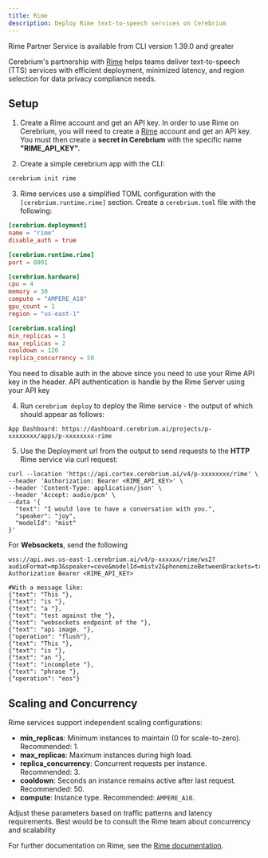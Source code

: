 ```yaml
---
title: Rime
description: Deploy Rime text-to-speech services on Cerebrium
---
```


<Note>
  Rime Partner Service is available from CLI version 1.39.0 and greater
</Note>

Cerebrium's partnership with [Rime](https://www.rime.ai/) helps teams deliver text-to-speech (TTS) services with efficient deployment, minimized latency, and region selection for data privacy compliance needs.

## Setup

1. Create a Rime account and get an API key.
   In order to use Rime on Cerebrium, you will need to create a [Rime](https://www.rime.ai/) account and get an API key. You must then create a <b>secret in Cerebrium</b> with the specific name <b>"RIME_API_KEY".</b>

2. Create a simple cerebrium app with the CLI:

```bash
cerebrium init rime
```

3. Rime services use a simplified TOML configuration with the `[cerebrium.runtime.rime]` section. Create a `cerebrium.toml` file with the following:

```toml
[cerebrium.deployment]
name = "rime"
disable_auth = true

[cerebrium.runtime.rime]
port = 8001

[cerebrium.hardware]
cpu = 4
memory = 30
compute = "AMPERE_A10"
gpu_count = 1
region = "us-east-1"

[cerebrium.scaling]
min_replicas = 1
max_replicas = 2
cooldown = 120
replica_concurrency = 50
```

<Note>
  You need to disable auth in the above since you need to use your Rime API key
  in the header. API authentication is handle by the Rime Server using your API
  key
</Note>

4. Run `cerebrium deploy` to deploy the Rime service - the output of which should appear as follows:

```
App Dashboard: https://dashboard.cerebrium.ai/projects/p-xxxxxxxx/apps/p-xxxxxxxx-rime
```

5. Use the Deployment url from the output to send requests to the <b>HTTP</b> Rime service via curl request:

```
curl --location 'https://api.cortex.cerebrium.ai/v4/p-xxxxxxxx/rime' \
--header 'Authorization: Bearer <RIME_API_KEY>' \
--header 'Content-Type: application/json' \
--header 'Accept: audio/pcm' \
--data '{
  "text": "I would love to have a conversation with you.",
  "speaker": "joy",
  "modelId": "mist"
}'
```

For <b>Websockets</b>, send the following

```
wss://api.aws.us-east-1.cerebrium.ai/v4/p-xxxxxx/rime/ws2?audioFormat=mp3&speaker=cove&modelId=mistv2&phonemizeBetweenBrackets=true
Authorization Bearer <RIME_API_KEY>

#With a message like:
{"text": "This "},
{"text": "is "},
{"text": "a "},
{"text": "test against the "},
{"text": "websockets endpoint of the "},
{"text": "api image. "},
{"operation": "flush"},
{"text": "This "},
{"text": "is "},
{"text": "an "},
{"text": "incomplete "},
{"text": "phrase "},
{"operation": "eos"}
```

## Scaling and Concurrency

Rime services support independent scaling configurations:

- **min_replicas**: Minimum instances to maintain (0 for scale-to-zero). Recommended: 1.
- **max_replicas**: Maximum instances during high load.
- **replica_concurrency**: Concurrent requests per instance. Recommended: 3.
- **cooldown**: Seconds an instance remains active after last request. Recommended: 50.
- **compute**: Instance type. Recommended: `AMPERE_A10`.

Adjust these parameters based on traffic patterns and latency requirements. Best would be to consult the Rime team
about concurrency and scalability

For further documentation on Rime, see the [Rime documentation](https://docs.rime.ai/).
